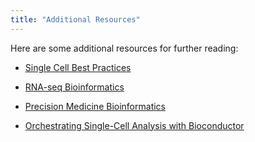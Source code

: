 ```yaml
---
title: "Additional Resources"
---
```


Here are some additional resources for further reading:

* [Single Cell Best Practices](https://www.sc-best-practices.org/preamble.html)

* [RNA-seq Bioinformatics](https://rnabio.org/course/)

* [Precision Medicine Bioinformatics](https://pmbio.org/)

* [Orchestrating Single-Cell Analysis with Bioconductor](https://bioconductor.org/books/release/OSCA/)
